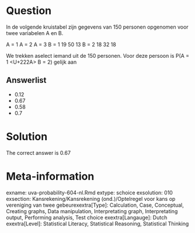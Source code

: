Question
========

In de volgende kruistabel zijn gegevens van 150 personen opgenomen voor twee variabelen A en B.

A = 1 A = 2 A = 3
B = 1 19 50 13
B = 2 18 32 18

We trekken aselect iemand uit de 150 personen. Voor deze persoon is P(A = 1 <U+222A> B = 2) gelijk aan 

Answerlist
----------
* 0.12
* 0.67
* 0.58
* 0.7

Solution
========

The correct answer is  0.67 

Meta-information
================
exname: uva-probability-604-nl.Rmd 
extype: schoice 
exsolution: 010 
exsection: Kansrekening/Kansrekening (ond.)/Optelregel voor kans op vereniging van twee gebeurexextra[Type]: Calculation, Case, Conceptual, Creating graphs, Data manipulation, Interpretating graph, Interpretating output, Performing analysis, Test choice 
exextra[Langauge]: Dutch 
exextra[Level]: Statistical Literacy, Statistical Reasoning, Statistical Thinking 
